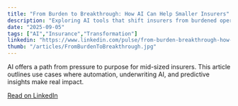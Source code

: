 ```yaml
---
title: "From Burden to Breakthrough: How AI Can Help Smaller Insurers"
description: "Exploring AI tools that shift insurers from burdened operations to strategic leverage."
date: "2025-09-05"
tags: ["AI","Insurance","Transformation"]
linkedin: "https://www.linkedin.com/pulse/from-burden-breakthrough-how-ai-can-help-smaller-insurers-misra-0zpxe/?lipi=urn%3Ali%3Apage%3Ad_flagship3_publishing_published%3BwpZRzvSiT1Kp2IYlIkX2ug%3D%3D"
thumb: "/articles/FromBurdenToBreakthrough.jpg"
---
```


AI offers a path from pressure to purpose for mid-sized insurers. This article outlines use cases where automation, underwriting AI, and predictive insights make real impact.  

[Read on LinkedIn]({linkedin})

